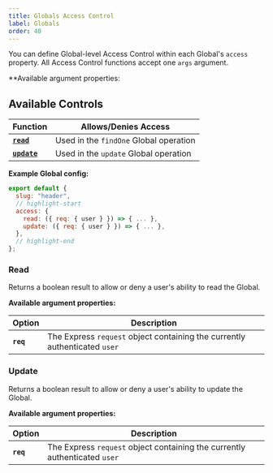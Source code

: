 ```yaml
---
title: Globals Access Control
label: Globals
order: 40
---
```


You can define Global-level Access Control within each Global's `access` property. All Access Control functions accept one `args` argument.

**Available argument properties:

## Available Controls

| Function                 | Allows/Denies Access |
| ------------------------ | -------------------- |
| **[`read`](#read)**      | Used in the `findOne` Global operation |
| **[`update`](#update)**  | Used in the `update` Global operation |

**Example Global config:**
```js
export default {
  slug: "header",
  // highlight-start
  access: {
    read: ({ req: { user } }) => { ... },
    update: ({ req: { user } }) => { ... },
  },
  // highlight-end
};
```

### Read

Returns a boolean result to allow or deny a user's ability to read the Global.

**Available argument properties:**

| Option    | Description |
| --------- | ----------- |
| **`req`** | The Express `request` object containing the currently authenticated `user` |

### Update

Returns a boolean result to allow or deny a user's ability to update the Global.

**Available argument properties:**

| Option    | Description |
| --------- | ----------- |
| **`req`** | The Express `request` object containing the currently authenticated `user` |
